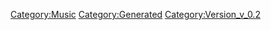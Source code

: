 {{Music
 |Name=風は予告なく吹く
 |ID=65
 |Cov=63
 |Cd=27
 |Nam=63
 |Div=63
 |Ma=2
 |SerieId=1
 |SerieLogoId=1
 |WavId=63
 |VariationId=0
 |Dsc=63
 |Strt=10
 |ValkyrieBattle=1
 |ValkyrieIntro=1
 |ValkyrieIntroSky=1
 |DivaSolo=1
 |DivaMulti=1
 |Exp=2
 |OfficialName=風は予告なく吹く
 |VocalName=ワルキューレ　美雲ΔJUNNA　フレイアΔ鈴木みのり<br />カナメΔ安野希世乃　レイナΔ東山奈央　マキナΔ西田望見
 |Description=作品：マクロスΔ<br /><br />歌手：ワルキューレ<br />　　　美雲ΔJUNNA　フレイアΔ鈴木みのり<br />　　　カナメΔ安野希世乃　レイナΔ東山奈央<br />　　　マキナΔ西田望見<br /><br />作詞：坂本真綾<br />作曲：北川勝利
 |StoryTitle=「歌は兵器なんかじゃない！」
 |StoryDesc=ハヤテの病室の前で佇むフレイアとミラージュ。<br />お互い言葉は交わさずとも胸に抱く想いは同じだった。<br /><br />そこにベルガーが現れ、あの暴走したヴォルドールを<br />見ていたと語る。そして自身の仮説を確信したとして、<br />歌こそ究極の兵器ではないのかと説き始めたのだった。
 |BuyURL=http://recochoku.jp/song/S1003400948/single?ds=1004716533
 |BannerId=4
 |AnmStoreURL=https://anime.dmkt-sp.jp/animestore/ci_pc?workId=20867
}}
[[Category:Music]]
[[Category:Generated]]
[[Category:Version_v_0.2]]
